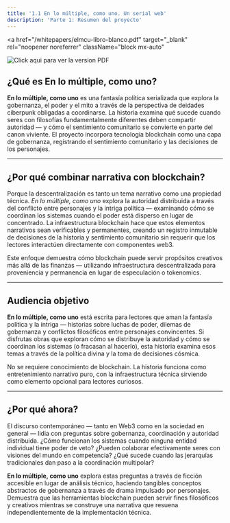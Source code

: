 ```yaml
---
title: '1.1 En lo múltiple, como uno. Un serial web'
description: 'Parte 1: Resumen del proyecto'
---
```


<a 
  href="/whitepapers/elmcu-libro-blanco.pdf" 
  target="_blank" 
  rel="noopener noreferrer"
  className="block mx-auto"
>
  <Image 
    src="/images/pdf-es.png" 
    alt="Click aqui para ver la version PDF"
    width={1500} 
    height={500} 
    priority
    className="mx-auto animate-in fade-in cursor-pointer transition-all duration-300 hover:shadow-lg hover:translate-y-1"
  />
</a>

## ¿Qué es En lo múltiple, como uno?
**En lo múltiple, como uno** es una fantasía política serializada que explora la gobernanza, el poder y el mito a través de la perspectiva de deidades ciberpunk obligadas a coordinarse. La historia examina qué sucede cuando seres con filosofías fundamentalmente diferentes deben compartir autoridad — y cómo el sentimiento comunitario se convierte en parte del canon viviente. El proyecto incorpora tecnología blockchain como una capa de gobernanza, registrando el sentimiento comunitario y las decisiones de los personajes.

---

## ¿Por qué combinar narrativa con blockchain?
Porque la descentralización es tanto un tema narrativo como una propiedad técnica. *En lo múltiple, como uno* explora la autoridad distribuida a través del conflicto entre personajes y la intriga política — examinando cómo se coordinan los sistemas cuando el poder está disperso en lugar de concentrado. La infraestructura blockchain hace que estos elementos narrativos sean verificables y permanentes, creando un registro inmutable de decisiones de la historia y sentimiento comunitario sin requerir que los lectores interactúen directamente con componentes web3.

Este enfoque demuestra cómo blockchain puede servir propósitos creativos más allá de las finanzas — utilizando infraestructura descentralizada para proveniencia y permanencia en lugar de especulación o tokenomics.

---

## Audiencia objetivo
**En lo múltiple, como uno** está escrita para lectores que aman la fantasía política y la intriga — historias sobre luchas de poder, dilemas de gobernanza y conflictos filosóficos entre personajes convincentes. Si disfrutas obras que exploran cómo se distribuye la autoridad y cómo se coordinan los sistemas (o fracasan al hacerlo), esta historia examina esos temas a través de la política divina y la toma de decisiones cósmica.

No se requiere conocimiento de blockchain. La historia funciona como entretenimiento narrativo puro, con la infraestructura técnica sirviendo como elemento opcional para lectores curiosos.

---

## ¿Por qué ahora?
El discurso contemporáneo — tanto en Web3 como en la sociedad en general — lidia con preguntas sobre gobernanza, coordinación y autoridad distribuida. ¿Cómo funcionan los sistemas cuando ninguna entidad individual tiene poder de veto? ¿Pueden colaborar efectivamente seres con visiones del mundo en competencia? ¿Qué sucede cuando las jerarquías tradicionales dan paso a la coordinación multipolar?

**En lo múltiple, como uno** explora estas preguntas a través de ficción accesible en lugar de análisis técnico, haciendo tangibles conceptos abstractos de gobernanza a través de drama impulsado por personajes. Demuestra que las herramientas blockchain pueden servir fines filosóficos y creativos mientras se construye una narrativa que resuena independientemente de la implementación técnica.